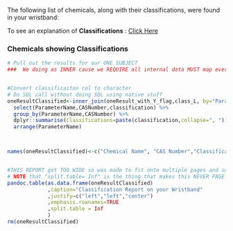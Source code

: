 

The following list of chemicals, along with their classifications, were found in your wristband:

To see an explanation of **Classifications** :  [Click Here](#class_link_id)

### Chemicals showing Classifications
```r
# Pull out the results for our ONE SUBJECT
###  We doing as INNER cause we REQUIRE all internal data MUST map every tested chem to a classification


#Convert classificaiton col to character
# Do SQL call without doing SQL using native stuff
oneResultClassified<-inner_join(oneResult_with_Y_flag,class_L, by="ParameterID") %>% 
  select(ParameterName,CASNumber,classification) %>%
  group_by(ParameterName,CASNumber) %>%
  dplyr::summarise(Classifications=paste(classification,collapse=", ")) %>%
  arrange(ParameterName) 



names(oneResultClassified)<-c("Chemical Name", "CAS Number","Classification(s)")


#THIS REPORT got TOO WIDE so was made to fit onto multiple pages and so the basic table point was LOST
# NOTE that "split.table= Inf" is the thing that makes this NEVER PAGE WRAP and so is good for HTML but not so good for WORD
pandoc.table(as.data.frame(oneResultClassified)
             ,caption="Classification Report on your Wristband"
             ,justify=c("left","left","center")
             ,emphasis.rownames=TRUE
             ,split.table = Inf
             )
rm(oneResultClassified)

```

<br>
<br>

